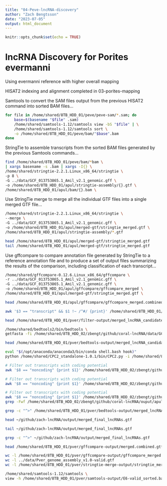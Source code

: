 ```yaml
---
title: "04-Peve-lncRNA-discovery"
author: "Zach Bengtsson"
date: "2023-07-05"
output: html_document
---
```


```r
knitr::opts_chunk$set(echo = TRUE)
```

# lncRNA Discovery for Porites evermanni

Using evermanni reference with higher overall mapping

HISAT2 indexing and alignment completed in 03-porites-mapping

Samtools to convert the SAM files output from the previous HISAT2 command into sorted BAM files...

```bash
for file in /home/shared/8TB_HDD_01/peve/peve-sam/*.sam; do
    base=$(basename "$file" .sam)
    /home/shared/samtools-1.12/samtools view -bS "$file" | \
    /home/shared/samtools-1.12/samtools sort \
    -o /home/shared/8TB_HDD_01/peve/bam/"$base".bam
done
```

StringTie to assemble transcripts from the sorted BAM files generated by the previous Samtools commands...

```bash
find /home/shared/8TB_HDD_01/peve/bam/*bam \
| xargs basename -s .bam | xargs -I{} \
/home/shared/stringtie-2.2.1.Linux_x86_64/stringtie \
-p 8 \
-G ../data/GCF_013753865.1_Amil_v2.1_genomic.gff \
-o /home/shared/8TB_HDD_01/apul/stringtie-assembly/{}.gtf \
/home/shared/8TB_HDD_01/apul/bam/{}.bam \
```

Use StringTie merge to merge all the individual GTF files into a single merged GTF file...

```bash
/home/shared/stringtie-2.2.1.Linux_x86_64/stringtie \
--merge \
-G ../data/GCF_013753865.1_Amil_v2.1_genomic.gff \
-o /home/shared/8TB_HDD_01/apul/merged-gtf/stringtie_merged.gtf \
/home/shared/8TB_HDD_01/apul/stringtie-assembly/*.gtf

```

```bash
head /home/shared/8TB_HDD_01/apul/merged-gtf/stringtie_merged.gtf
tail /home/shared/8TB_HDD_01/apul/merged-gtf/stringtie_merged.gtf
```

Use gffcompare to compare annotation file generated by StringTie to a reference annotation file and to produce a set of output files summarizing the results of the comparison, including classification of each transcript...

```bash
/home/shared/gffcompare-0.12.6.Linux_x86_64/gffcompare \
-r ../data/GCF_013753865.1_Amil_v2.1_genomic.gff \
-G ../data/GCF_013753865.1_Amil_v2.1_genomic.gff \
-o /home/shared/8TB_HDD_01/apul/gffcompare/gffcompare_merged \
/home/shared/8TB_HDD_01/apul/merged-gtf/stringtie_merged.gtf \
```

```bash
head /home/shared/8TB_HDD_01/apul/gffcompare/gffcompare_merged.combined.gtf

```

```bash
awk '$3 == "transcript" && $1 !~ /^#/ {print}' /home/shared/8TB_HDD_01/apul/gffcompare/gffcompare_merged.combined.gtf | grep 'class_code "u"' | awk '$5 - $4 > 199 {print}' > /home/shared/8TB_HDD_01/apul/filter-one/merged_lncRNA_candidates.gtf
```

```bash
head /home/shared/8TB_HDD_01/pver/filter-output/merged_lncRNA_candidates.gtf
```

```bash
/home/shared/bedtools2/bin/bedtools \
getfasta -fi /home/shared/8TB_HDD_02/zbengt/github/coral-lncRNA/data/GCF_013753865.1_Amil_v2.1_genomic.fna -bed /home/shared/8TB_HDD_01/apul/filter-one/merged_lncRNA_candidates.gtf -fo /home/shared/8TB_HDD_01/apul/get-fasta/merged_lncRNA_candidates.fasta -name -split
```

```bash
head /home/shared/8TB_HDD_01/pver/bedtools-output/merged_lncRNA_candidates.fasta
```

```bash
eval "$(/opt/anaconda/anaconda3/bin/conda shell.bash hook)"
python /home/shared/CPC2_standalone-1.0.1/bin/CPC2.py -i /home/shared/8TB_HDD_01/apul/get-fasta/merged_lncRNA_candidates.fasta -o ~/github/coral-lncRNA/output/apul_merged_cpc2_results
```

```bash
# Filter out transcripts with coding potential
awk '$8 == "noncoding" {print $1}' /home/shared/8TB_HDD_02/zbengt/github/coral-lncRNA/output/apul_merged_cpc2_results.txt > /home/shared/8TB_HDD_02/zbengt/github/coral-lncRNA/output/apul_noncoding_transcripts_ids.txt grep -Fwf /home/shared/8TB_HDD_02/zbengt/github/coral-lncRNA/output/apul_noncoding_transcripts_ids.txt /home/shared/8TB_HDD_01/apul/get-fasta/merged_lncRNA_candidates.fasta > /home/shared/8TB_HDD_02/zbengt/github/coral-lncRNA/output/apul_merged_final_lncRNAs.gtf
```

```bash
# Filter out transcripts with coding potential
awk '$8 == "noncoding" {print $1}' /home/shared/8TB_HDD_02/zbengt/github/coral-lncRNA/output/apul_merged_cpc2_results.txt > /home/shared/8TB_HDD_02/zbengt/github/coral-lncRNA/output/apul_noncoding_transcripts_ids.txt; grep -Fwf /home/shared/8TB_HDD_02/zbengt/github/coral-lncRNA/output/apul_noncoding_transcripts_ids.txt /home/shared/8TB_HDD_01/apul/get-fasta/merged_lncRNA_candidates.fasta > /home/shared/8TB_HDD_02/zbengt/github/coral-lncRNA/output/apul_merged_final_lncRNAs.gtf

```
```bash
# Filter out transcripts with coding potential
awk '$8 == "noncoding" {print $1}' /home/shared/8TB_HDD_02/zbengt/github/coral-lncRNA/ouput/apul_merged_cpc2_results.txt > /home/shared/8TB_HDD_02/zbengt/github/coral-lncRNA/ouput/apul_noncoding_transcripts_ids.txt
grep -Fwf /home/shared/8TB_HDD_02/zbengt/github/coral-lncRNA/ouput/apul_noncoding_transcripts_ids.txt /home/shared/8TB_HDD_01/apul/get-fasta/merged_lncRNA_candidates.fasta > /home/shared/8TB_HDD_02/zbengt/github/coral-lncRNA/ouput/apul_merged_final_lncRNAs.gtf
```


```bash
grep -c "^>" /home/shared/8TB_HDD_01/pver/bedtools-output/merged_lncRNA_candidates.fasta
```

```bash
head ~/github/zach-lncRNA/output/merged_final_lncRNAs.gtf

tail ~/github/zach-lncRNA/output/merged_final_lncRNAs.gtf
```

```bash
grep -c "^>" ~/github/zach-lncRNA/output/merged_final_lncRNAs.gtf
```
```bash
head /home/shared/8TB_HDD_01/pver/gffcompare-output/merged.combined.gtf
```
```bash
wc -l /home/shared/8TB_HDD_01/pver/gffcompare-output/gffcompare_merged.annotated.gtf
wc -l ../data/Pver_genome_assembly_v1.0-valid.gtf
wc -l /home/shared/8TB_HDD_01/pver/stringtie-merge-output/stringtie_merged.gtf
```



```bash
/home/shared/samtools-1.12/samtools \
view -h /home/shared/8TB_HDD_01/pver/samtools-output/E6-valid_sorted.bam | grep -wFf ~/github/zach-lncRNA/output/sig_diff_IDs.txt | view -b - > ~/github/zach-lncRNA/output/E6_sig_transcripts.bam
```